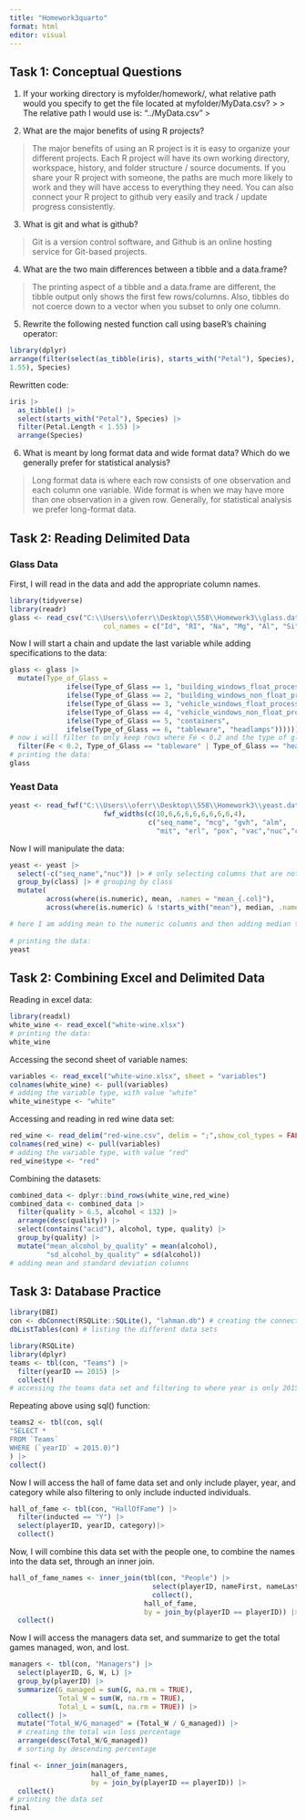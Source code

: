 ```yaml
---
title: "Homework3quarto"
format: html
editor: visual
---
```


## Task 1: Conceptual Questions

1.  If your working directory is myfolder/homework/, what relative path would you specify to get the file located at myfolder/MyData.csv? 
> 
> The relative path I would use is: "../MyData.csv"
>

2.  What are the major benefits of using R projects?

>
> The major benefits of using an R project is it is easy to organize your different projects. Each R project will have its own working directory, workspace, history, and folder structure / source documents. If you share your R project with someone, the paths are much more likely to work and they will have access to everything they need. You can also connect your R project to github very easily and track / update progress consistently.
>

3.  What is git and what is github?

>
> Git is a version control software, and Github is an online hosting service for Git-based projects.
>

4.  What are the two main differences between a tibble and a data.frame?

>
> The printing aspect of a tibble and a data.frame are different, the tibble output only shows the first few rows/columns. Also,  tibbles do not coerce down to a vector when you subset to only one column.
>

5.  
Rewrite the following nested function call using baseR’s chaining operator:
```r
library(dplyr)
arrange(filter(select(as_tibble(iris), starts_with("Petal"), Species), Petal.Length <
1.55), Species)
```

Rewritten code:
```r
iris |>
  as_tibble() |>
  select(starts_with("Petal"), Species) |>
  filter(Petal.Length < 1.55) |>
  arrange(Species)
```



6. What is meant by long format data and wide format data? Which do we generally prefer for statistical analysis?

>
> Long format data is where each row consists of one observation and each column one variable. Wide format is when we may have more than one observation in a given row. Generally, for statistical analysis we prefer long-format data.
>

## Task 2: Reading Delimited Data

### Glass Data  
First, I will read in the data and add the appropriate column names. 
```r
library(tidyverse)
library(readr)
glass <- read_csv("C:\\Users\\oferr\\Desktop\\558\\Homework3\\glass.data", 
                       col_names = c("Id", "RI", "Na", "Mg", "Al", "Si", "K", "Ca","Ba","Fe", "Type_of_Glass"), show_col_types = FALSE)
```
Now I will start a chain and update the last variable while adding specifications to the data:
```r
glass <- glass |>
  mutate(Type_of_Glass = 
              ifelse(Type_of_Glass == 1, "building_windows_float_processed",
              ifelse(Type_of_Glass == 2, "building_windows_non_float_processed",
              ifelse(Type_of_Glass == 3, "vehicle_windows_float_processed",
              ifelse(Type_of_Glass == 4, "vehicle_windows_non_float_processed",
              ifelse(Type_of_Glass == 5, "containers",
              ifelse(Type_of_Glass == 6, "tableware", "headlamps"))))))) |>
# now i will filter to only keep rows where Fe < 0.2 and the type of glass is either tableware and headlamps.
  filter(Fe < 0.2, Type_of_Glass == "tableware" | Type_of_Glass == "headlamps")
# printing the data:
glass
```

### Yeast Data
```r
yeast <- read_fwf("C:\\Users\\oferr\\Desktop\\558\\Homework3\\yeast.data", 
                       fwf_widths(c(10,6,6,6,6,6,6,6,6,4),
                                  c("seq_name", "mcg", "gvh", "alm", 
                                    "mit", "erl", "pox", "vac","nuc","class")),show_col_types = FALSE)
```

Now I will manipulate the data:
```r
yeast <- yeast |>
  select(-c("seq_name","nuc")) |> # only selecting columns that are not seq_name, nuc
  group_by(class) |> # grouping by class
  mutate(
         across(where(is.numeric), mean, .names = "mean_{.col}"),
         across(where(is.numeric) & !starts_with("mean"), median, .names = "median_{.col}"))

# here I am adding mean to the numeric columns and then adding median to the same columns, but I had to specify to not apply it to those that starts with mean
         
# printing the data:
yeast
```

## Task 2: Combining Excel and Delimited Data

Reading in excel data:
```r
library(readxl)
white_wine <- read_excel("white-wine.xlsx")
# printing the data:
white_wine
```
Accessing the second sheet of variable names:
```r
variables <- read_excel("white-wine.xlsx", sheet = "variables")
colnames(white_wine) <- pull(variables)
# adding the variable type, with value "white"
white_wine$type <- "white"
```

Accessing and reading in red wine data set:
```r
red_wine <- read_delim("red-wine.csv", delim = ";",show_col_types = FALSE)
colnames(red_wine) <- pull(variables)
# adding the variable type, with value "red"
red_wine$type <- "red"
```

Combining the datasets:
```r
combined_data <- dplyr::bind_rows(white_wine,red_wine)
combined_data <- combined_data |>
  filter(quality > 6.5, alcohol < 132) |>
  arrange(desc(quality)) |>
  select(contains("acid"), alcohol, type, quality) |>
  group_by(quality) |>
  mutate("mean_alcohol_by_quality" = mean(alcohol),
         "sd_alcohol_by_quality" = sd(alcohol))
# adding mean and standard deviation columns
```


## Task 3: Database Practice
```r
library(DBI)
con <- dbConnect(RSQLite::SQLite(), "lahman.db") # creating the connection to the db
dbListTables(con) # listing the different data sets
```

```r
library(RSQLite)
library(dplyr)
teams <- tbl(con, "Teams") |>
  filter(yearID == 2015) |>
  collect()
# accessing the teams data set and filtering to where year is only 2015
```

Repeating above using sql() function:
```r
teams2 <- tbl(con, sql(
"SELECT *
FROM `Teams`
WHERE (`yearID` = 2015.0)")
) |>
collect()
```

Now I will access the hall of fame data set and only include player, year, and category while also filtering to only include inducted individuals.
```r
hall_of_fame <- tbl(con, "HallOfFame") |>
  filter(inducted == "Y") |>
  select(playerID, yearID, category)|>
  collect()
```

Now, I will combine this data set with the people one, to combine the names into the data set, through an inner join.
```r
hall_of_fame_names <- inner_join(tbl(con, "People") |> 
                                   select(playerID, nameFirst, nameLast) |> 
                                   collect(), 
                                 hall_of_fame, 
                                 by = join_by(playerID == playerID)) |> 
  collect()
```

Now I will access the managers data set, and summarize to get the total games managed, won, and lost. 
```r
managers <- tbl(con, "Managers") |> 
  select(playerID, G, W, L) |> 
  group_by(playerID) |> 
  summarize(G_managed = sum(G, na.rm = TRUE),
            Total_W = sum(W, na.rm = TRUE),
            Total_L = sum(L, na.rm = TRUE)) |> 
  collect() |> 
  mutate("Total_W/G_managed" = (Total_W / G_managed)) |> 
  # creating the total win loss percentage
  arrange(desc(Total_W/G_managed)) 
  # sorting by descending percentage
```


```r
final <- inner_join(managers,
                    hall_of_fame_names, 
                    by = join_by(playerID == playerID)) |> 
  collect()
# printing the data set
final
```

